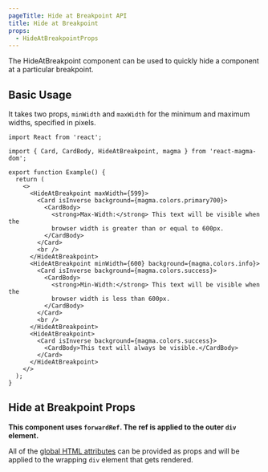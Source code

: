 ```yaml
---
pageTitle: Hide at Breakpoint API
title: Hide at Breakpoint
props:
  - HideAtBreakpointProps
---
```


<PageContent componentName="hide_at_breakpoint" type="api">

<LeadParagraph>
  The HideAtBreakpoint component can be used to quickly hide a component at a
  particular breakpoint.
</LeadParagraph>

## Basic Usage

It takes two props, `minWidth` and `maxWidth` for the minimum and maximum widths, specified in pixels.

```tsx
import React from 'react';

import { Card, CardBody, HideAtBreakpoint, magma } from 'react-magma-dom';

export function Example() {
  return (
    <>
      <HideAtBreakpoint maxWidth={599}>
        <Card isInverse background={magma.colors.primary700}>
          <CardBody>
            <strong>Max-Width:</strong> This text will be visible when the
            browser width is greater than or equal to 600px.
          </CardBody>
        </Card>
        <br />
      </HideAtBreakpoint>
      <HideAtBreakpoint minWidth={600} background={magma.colors.info}>
        <Card isInverse background={magma.colors.success}>
          <CardBody>
            <strong>Min-Width:</strong> This text will be visible when the
            browser width is less than 600px.
          </CardBody>
        </Card>
        <br />
      </HideAtBreakpoint>
      <HideAtBreakpoint>
        <Card isInverse background={magma.colors.success}>
          <CardBody>This text will always be visible.</CardBody>
        </Card>
      </HideAtBreakpoint>
    </>
  );
}
```

## Hide at Breakpoint Props

**This component uses `forwardRef`. The ref is applied to the outer `div` element.**

All of the [global HTML attributes](https://developer.mozilla.org/en-US/docs/Web/HTML/Global_attributes) can be provided as props and will be applied to the wrapping `div` element that gets rendered.

<HideAtBreakpointProps />

</PageContent>
